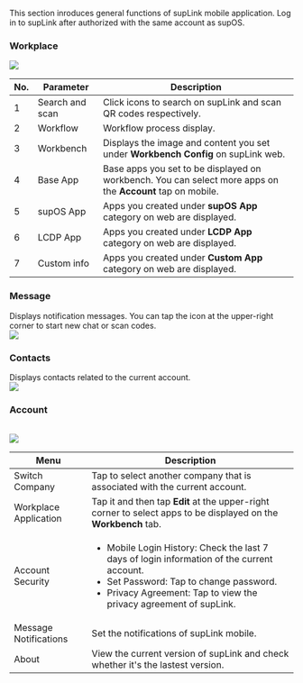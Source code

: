 This section inroduces general functions of supLink mobile application.
Log in to supLink after authorized with the same account as supOS.

### Workplace
<img className="image-zoom" src="https://wordpressfreezonex.oss-accelerate.aliyuncs.com/supLink/58.png" />

<table>
    <thead>
      <tr>
        <th>No.</th>
        <th>Parameter</th>
        <th>Description</th>
      </tr>
    </thead>
    <tbody>
      <tr>
        <td>1</td>
        <td>Search and scan</td>
        <td>Click icons to search on supLink and scan QR codes respectively.</td>
      </tr>
      <tr>
        <td>2</td>
        <td>Workflow</td>
        <td>Workflow process display.</td>
      </tr>
      <tr>
        <td>3</td>
        <td>Workbench</td>
        <td>Displays the image and content you set under <b>Workbench Config</b> on supLink web.</td>
      </tr>
      <tr>
        <td>4</td>
        <td>Base App</td>
        <td>Base apps you set to be displayed on workbench. You can select more apps on the <b>Account</b> tap on mobile.</td>
      </tr>
      <tr>
        <td>5</td>
        <td>supOS App</td>
        <td>Apps you created under <b>supOS App</b> category on web are displayed.</td>
      </tr>
      <tr>
        <td>6</td>
        <td>LCDP App</td>
        <td>Apps you created under <b>LCDP App</b> category on web are displayed.</td>
      </tr>
      <tr>
        <td>7</td>
        <td>Custom info</td>
        <td>Apps you created under <b>Custom App</b> category on web are displayed.</td>
      </tr>
    </tbody>
</table>

### Message
Displays notification messages. You can tap the icon at the upper-right corner to start new chat or scan codes.<br />
<img className="image-zoom" src="https://wordpressfreezonex.oss-accelerate.aliyuncs.com/supLink/59.png" />

### Contacts
Displays contacts related to the current account.<br />
<img className="image-zoom" src="https://wordpressfreezonex.oss-accelerate.aliyuncs.com/supLink/60.png" />

### Account
<br />
<img className="image-zoom" src="https://wordpressfreezonex.oss-accelerate.aliyuncs.com/supLink/61.png" />

<table>
    <thead>
      <tr>
        <th>Menu</th>
        <th>Description</th>
      </tr>
    </thead>
    <tbody>
      <tr>
        <td>Switch Company</td>
        <td>Tap to select another company that is associated with the current account.</td>
      </tr>
      <tr>
        <td>Workplace Application</td>
        <td>Tap it and then tap <b>Edit</b> at the upper-right corner to select apps to be displayed on the <b>Workbench</b> tab.</td>
      </tr>
      <tr>
        <td>Account Security</td>
        <td>


- Mobile Login History: Check the last 7 days of login information of the current account.
- Set Password: Tap to change password.
- Privacy Agreement: Tap to view the privacy agreement of supLink.


</td>
      </tr>
      <tr>
        <td>Message Notifications</td>
        <td>Set the notifications of supLink mobile.</td>
      </tr>
      <tr>
        <td>About</td>
        <td>View the current version of supLink and check whether it's the lastest version.</td>
      </tr>
    </tbody>
</table>